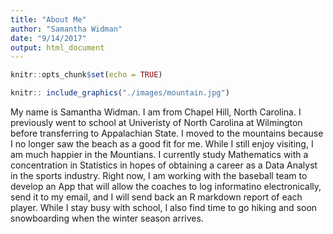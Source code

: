 ```yaml
---
title: "About Me"
author: "Samantha Widman"
date: "9/14/2017"
output: html_document
---
```


```r
knitr::opts_chunk$set(echo = TRUE)
```

```r
knitr:: include_graphics("./images/mountain.jpg")
```


My name is Samantha Widman. I am from Chapel Hill, North Carolina. I previously went to school at Univeristy of North Carolina at Wilmington before transferring to Appalachian State. I moved to the mountains because I no longer saw the beach as a good fit for me. While I still enjoy visiting, I am much happier in the Mountians. I currently study Mathematics with a concentration in Statistics in hopes of obtaining a career as a Data Analyst in the sports industry. Right now, I am working with the baseball team to develop an App that will allow the coaches to log informatino electronically, send it to my email, and I will send back an R markdown report of each player. While I stay busy with school, I also find time to go hiking and soon snowboarding when the winter season arrives.